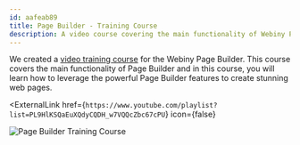 ```yaml
---
id: aafeab89
title: Page Builder - Training Course
description: A video course covering the main functionality of Webiny Page Builder.
---
```



We created a [video training course](https://www.youtube.com/playlist?list=PL9HlKSQaEuXQdyCQDH_w7VQQcZbc67cPU) for the Webiny Page Builder. This course covers the main functionality of Page Builder and in this course, you will learn how to leverage the powerful Page Builder features to create stunning web pages.

<ExternalLink
  href={`https://www.youtube.com/playlist?list=PL9HlKSQaEuXQdyCQDH_w7VQQcZbc67cPU`}
  icon={false}
>
  <Image src={trainingCourseYouTube} title="Page Builder Training Course" canEnlarge={false} />
</ExternalLink>

